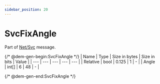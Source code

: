 ```yaml
---
sidebar_position: 20
---
```


# SvcFixAngle

Part of [Net/Svc](../netsvc) message.

{/* @dem-gen-begin:SvcFixAngle */}
| Name | Type | Size in bytes | Size in bits | Value |
| --- | --- | --- | --- | --- |
| Relative | bool | 0.125 | 1 | - |
| Angle | int[] | 6 | 48 | - |

{/* @dem-gen-end:SvcFixAngle */}
